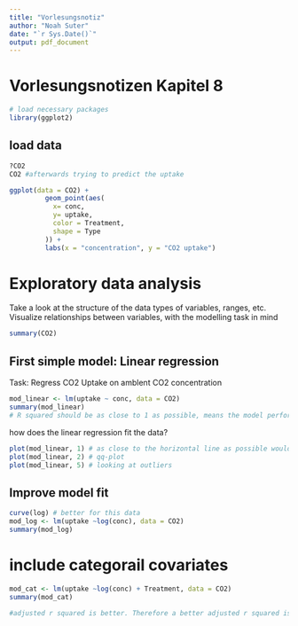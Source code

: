 ```yaml
---
title: "Vorlesungsnotiz"
author: "Noah Suter"
date: "`r Sys.Date()`"
output: pdf_document
---
```

# Vorlesungsnotizen Kapitel 8
```r
# load necessary packages
library(ggplot2)
```

## load data

```r
?CO2
CO2 #afterwards trying to predict the uptake
```

```r
ggplot(data = CO2) + 
         geom_point(aes(
           x= conc, 
           y= uptake,
           color = Treatment,
           shape = Type
         )) + 
         labs(x = "concentration", y = "CO2 uptake") 
```

# Exploratory data analysis
Take a look at the structure of the data types of variables, ranges, etc.
Visualize relationships between variables, with the modelling task in mind
```r
summary(CO2)
```

## First simple model: Linear regression
Task: Regress CO2 Uptake on amblent CO2 concentration
```r
mod_linear <- lm(uptake ~ conc, data = CO2)
summary(mod_linear)
# R squared should be as close to 1 as possible, means the model performs good if higher
```
how does the linear regression fit the data?
```r
plot(mod_linear, 1) # as close to the horizontal line as possible would be best
plot(mod_linear, 2) # qq-plot
plot(mod_linear, 5) # looking at outliers
```
## Improve model fit

```r
curve(log) # better for this data
mod_log <- lm(uptake ~log(conc), data = CO2)
summary(mod_log)
```

# include categorail covariates

```r
mod_cat <- lm(uptake ~log(conc) + Treatment, data = CO2)
summary(mod_cat)
```

```r
#adjusted r squared is better. Therefore a better adjusted r squared is best (it is more generalizable in the end)
```

